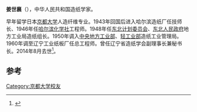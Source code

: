'''姜世襄'''（{{bd|1918年||2014年|8月5日|catIdx=Jiang}}），中华人民共和国造纸学家。

早年留学日本[[京都大学|京都大学]]人造纤维专业。1943年回国后进入哈尔滨造纸厂任技师长、1946年任[[哈尔滨化学社|哈尔滨化学社]]工程师。1948年任[[东北计划委员会|东北计划委员会]]、[[东北人民政府|东北人民政府]]地方工业局造纸组长。1950年调入[[中央地方工业部|中央地方工业部]]、[[轻工业部|轻工业部]]造纸工业管理局。1960年调至辽宁工业纸板厂任总工程师。曾任辽宁省造纸学会副理事长兼秘书长。2014年8月去世<ref>{{cite journal|title=姜世襄同志逝世-讣告|journal=《中国造纸》|year=2014年|issue=09期|url=http://www.cnki.com.cn/Article/CJFDTotal-ZGZZ201409005.htm|accessdate=2015-01-18|archive-date=2015-01-18|archive-url=https://web.archive.org/web/20150118152912/http://www.cnki.com.cn/Article/CJFDTotal-ZGZZ201409005.htm|dead-url=no}}</ref>。

==参考==
{{reflist}}
{{DEFAULTSORT:Yin}}
[[Category:京都大学校友|Category:京都大学校友]]